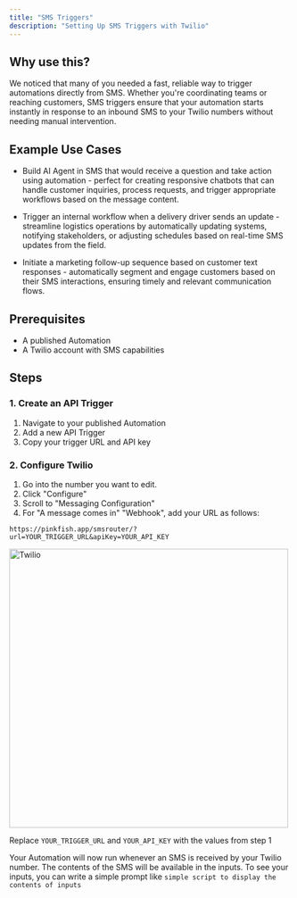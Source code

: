```yaml
---
title: "SMS Triggers"
description: "Setting Up SMS Triggers with Twilio"
---
```


## Why use this?

We noticed that many of you needed a fast, reliable way to trigger automations directly from SMS. Whether you're coordinating teams or reaching customers, SMS triggers ensure that your automation starts instantly in response to an inbound SMS to your Twilio numbers without needing manual intervention.

## Example Use Cases

- Build AI Agent in SMS that would receive a question and take action using automation - perfect for creating responsive chatbots that can handle customer inquiries, process requests, and trigger appropriate workflows based on the message content.

- Trigger an internal workflow when a delivery driver sends an update - streamline logistics operations by automatically updating systems, notifying stakeholders, or adjusting schedules based on real-time SMS updates from the field.

- Initiate a marketing follow-up sequence based on customer text responses - automatically segment and engage customers based on their SMS interactions, ensuring timely and relevant communication flows.

## Prerequisites

- A published Automation
- A Twilio account with SMS capabilities

## Steps

### 1. Create an API Trigger

1. Navigate to your published Automation
2. Add a new API Trigger
3. Copy your trigger URL and API key

### 2. Configure Twilio

1. Go into the number you want to edit.
2. Click "Configure"
3. Scroll to "Messaging Configuration"
4. For "A message comes in" "Webhook", add your URL as follows:

```
https://pinkfish.app/smsrouter/?url=YOUR_TRIGGER_URL&apiKey=YOUR_API_KEY
```
<img width="500" alt="Twilio" src="/images/examples/twilio.png" />

Replace `YOUR_TRIGGER_URL` and `YOUR_API_KEY` with the values from step 1

Your Automation will now run whenever an SMS is received by your Twilio number. The contents of the SMS will be available in the inputs. To see your inputs, you can write a simple prompt like `simple script to display the contents of inputs`
